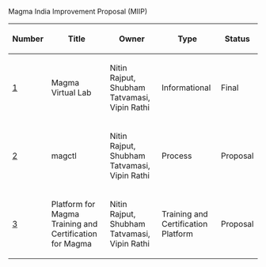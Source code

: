 Magma India Improvement Proposal (MIIP)

{| class="wikitable sortable" style="width: auto; text-align: center; font-size: smaller; table-layout: fixed;"
!Number
!Title
!Owner
!Type
!Status
|- style="background-color: #ffcfcf"
| [[https://github.com/magmaindia/docs|1]]
| Magma Virtual Lab
| Nitin Rajput, Shubham Tatvamasi, Vipin Rathi
| Informational
| Final
|- style="background-color: #cfffcf"
| [[miip2.md|2]]
| magctl
| Nitin Rajput, Shubham Tatvamasi, Vipin Rathi
| Process
| Proposal
|- style="background-color: #ffcfcf"
| [[miip3.md|3]]
| Platform for Magma Training and Certification for Magma
| Nitin Rajput, Shubham Tatvamasi, Vipin Rathi
| Training and Certification Platform
| Proposal
|}
